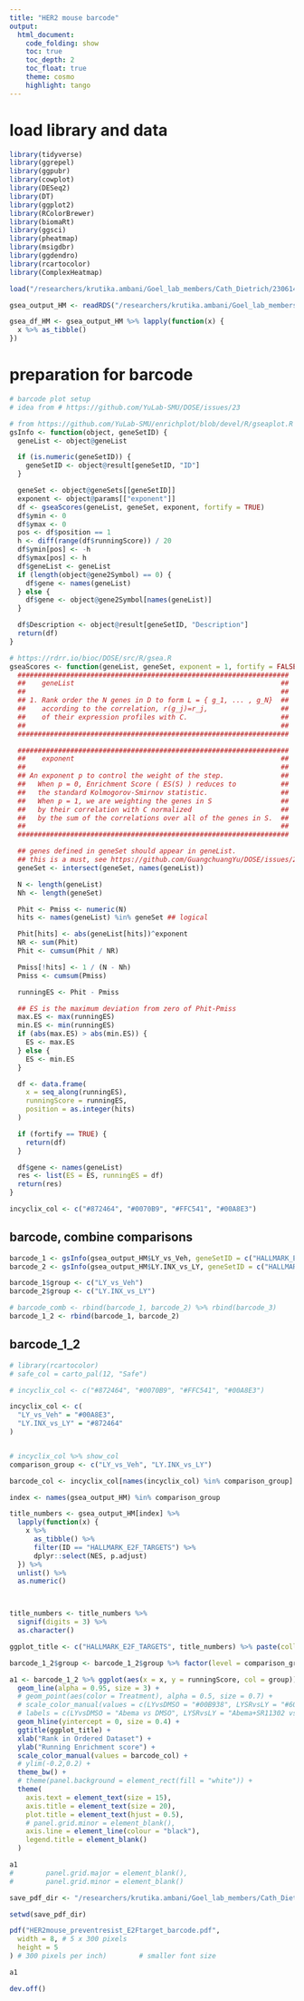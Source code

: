 ```yaml
---
title: "HER2 mouse barcode"
output:
  html_document:
    code_folding: show
    toc: true
    toc_depth: 2
    toc_float: true
    theme: cosmo
    highlight: tango
---
```



# load library and data

```r
library(tidyverse)
library(ggrepel)
library(ggpubr)
library(cowplot)
library(DESeq2)
library(DT)
library(ggplot2)
library(RColorBrewer)
library(biomaRt)
library(ggsci)
library(pheatmap)
library(msigdbr)
library(ggdendro)
library(rcartocolor)
library(ComplexHeatmap)
```

```r
load("/researchers/krutika.ambani/Goel_lab_members/Cath_Dietrich/230614_ABEMA_ARC_COMBO_VEH_primary_mouse_tumour/R_analysis/1.QC_prep/data/RData/prep.RData")
```

```r
gsea_output_HM <- readRDS("/researchers/krutika.ambani/Goel_lab_members/Cath_Dietrich/230720_ABEMA_ARC_COMBO_VEH_primary_mouse_tumour_upfront/R_analysis/4.GSEA/data/rds/gesea_output.rds")

gsea_df_HM <- gsea_output_HM %>% lapply(function(x) {
  x %>% as_tibble()
})
```

# preparation for barcode 
```r
# barcode plot setup
# idea from # https://github.com/YuLab-SMU/DOSE/issues/23

# from https://github.com/YuLab-SMU/enrichplot/blob/devel/R/gseaplot.R
gsInfo <- function(object, geneSetID) {
  geneList <- object@geneList

  if (is.numeric(geneSetID)) {
    geneSetID <- object@result[geneSetID, "ID"]
  }

  geneSet <- object@geneSets[[geneSetID]]
  exponent <- object@params[["exponent"]]
  df <- gseaScores(geneList, geneSet, exponent, fortify = TRUE)
  df$ymin <- 0
  df$ymax <- 0
  pos <- df$position == 1
  h <- diff(range(df$runningScore)) / 20
  df$ymin[pos] <- -h
  df$ymax[pos] <- h
  df$geneList <- geneList
  if (length(object@gene2Symbol) == 0) {
    df$gene <- names(geneList)
  } else {
    df$gene <- object@gene2Symbol[names(geneList)]
  }

  df$Description <- object@result[geneSetID, "Description"]
  return(df)
}

# https://rdrr.io/bioc/DOSE/src/R/gsea.R
gseaScores <- function(geneList, geneSet, exponent = 1, fortify = FALSE) {
  ###################################################################
  ##    geneList                                                   ##
  ##                                                               ##
  ## 1. Rank order the N genes in D to form L = { g_1, ... , g_N}  ##
  ##    according to the correlation, r(g_j)=r_j,                  ##
  ##    of their expression profiles with C.                       ##
  ##                                                               ##
  ###################################################################

  ###################################################################
  ##    exponent                                                   ##
  ##                                                               ##
  ## An exponent p to control the weight of the step.              ##
  ##   When p = 0, Enrichment Score ( ES(S) ) reduces to           ##
  ##   the standard Kolmogorov-Smirnov statistic.                  ##
  ##   When p = 1, we are weighting the genes in S                 ##
  ##   by their correlation with C normalized                      ##
  ##   by the sum of the correlations over all of the genes in S.  ##
  ##                                                               ##
  ###################################################################

  ## genes defined in geneSet should appear in geneList.
  ## this is a must, see https://github.com/GuangchuangYu/DOSE/issues/23
  geneSet <- intersect(geneSet, names(geneList))

  N <- length(geneList)
  Nh <- length(geneSet)

  Phit <- Pmiss <- numeric(N)
  hits <- names(geneList) %in% geneSet ## logical

  Phit[hits] <- abs(geneList[hits])^exponent
  NR <- sum(Phit)
  Phit <- cumsum(Phit / NR)

  Pmiss[!hits] <- 1 / (N - Nh)
  Pmiss <- cumsum(Pmiss)

  runningES <- Phit - Pmiss

  ## ES is the maximum deviation from zero of Phit-Pmiss
  max.ES <- max(runningES)
  min.ES <- min(runningES)
  if (abs(max.ES) > abs(min.ES)) {
    ES <- max.ES
  } else {
    ES <- min.ES
  }

  df <- data.frame(
    x = seq_along(runningES),
    runningScore = runningES,
    position = as.integer(hits)
  )

  if (fortify == TRUE) {
    return(df)
  }

  df$gene <- names(geneList)
  res <- list(ES = ES, runningES = df)
  return(res)
}

incyclix_col <- c("#872464", "#0070B9", "#FFC541", "#00A8E3")
```



## barcode, combine comparisons

```r
barcode_1 <- gsInfo(gsea_output_HM$LY_vs_Veh, geneSetID = c("HALLMARK_E2F_TARGETS"))
barcode_2 <- gsInfo(gsea_output_HM$LY.INX_vs_LY, geneSetID = c("HALLMARK_E2F_TARGETS"))

barcode_1$group <- c("LY_vs_Veh")
barcode_2$group <- c("LY.INX_vs_LY")

# barcode_comb <- rbind(barcode_1, barcode_2) %>% rbind(barcode_3)
barcode_1_2 <- rbind(barcode_1, barcode_2)
```

## barcode_1_2

```r
# library(rcartocolor)
# safe_col = carto_pal(12, "Safe")

# incyclix_col <- c("#872464", "#0070B9", "#FFC541", "#00A8E3")

incyclix_col <- c(
  "LY_vs_Veh" = "#00A8E3",
  "LY.INX_vs_LY" = "#872464"
)


# incyclix_col %>% show_col
comparison_group <- c("LY_vs_Veh", "LY.INX_vs_LY")

barcode_col <- incyclix_col[names(incyclix_col) %in% comparison_group]

index <- names(gsea_output_HM) %in% comparison_group

title_numbers <- gsea_output_HM[index] %>%
  lapply(function(x) {
    x %>%
      as_tibble() %>%
      filter(ID == "HALLMARK_E2F_TARGETS") %>%
      dplyr::select(NES, p.adjust)
  }) %>%
  unlist() %>%
  as.numeric()



title_numbers <- title_numbers %>%
  signif(digits = 3) %>%
  as.character()

ggplot_title <- c("HALLMARK_E2F_TARGETS", title_numbers) %>% paste(collapse = " ")

barcode_1_2$group <- barcode_1_2$group %>% factor(level = comparison_group)

a1 <- barcode_1_2 %>% ggplot(aes(x = x, y = runningScore, col = group)) +
  geom_line(alpha = 0.95, size = 3) +
  # geom_point(aes(color = Treatment), alpha = 0.5, size = 0.7) +
  # scale_color_manual(values = c(LYvsDMSO = "#00B938", LYSRvsLY = "#609CFF"),
  # labels = c(LYvsDMSO = "Abema vs DMSO", LYSRvsLY = "Abema+SR11302 vs Abema")) +
  geom_hline(yintercept = 0, size = 0.4) +
  ggtitle(ggplot_title) +
  xlab("Rank in Ordered Dataset") +
  ylab("Running Enrichment score") +
  scale_color_manual(values = barcode_col) +
  # ylim(-0.2,0.2) +
  theme_bw() +
  # theme(panel.background = element_rect(fill = "white")) +
  theme(
    axis.text = element_text(size = 15),
    axis.title = element_text(size = 20),
    plot.title = element_text(hjust = 0.5),
    # panel.grid.minor = element_blank(),
    axis.line = element_line(colour = "black"),
    legend.title = element_blank()
  )

a1
#        panel.grid.major = element_blank(),
#        panel.grid.minor = element_blank()
```


```r
save_pdf_dir <- "/researchers/krutika.ambani/Goel_lab_members/Cath_Dietrich/230720_ABEMA_ARC_COMBO_VEH_primary_mouse_tumour_upfront/R_analysis/paper_figures/figures_output"

setwd(save_pdf_dir)

pdf("HER2mouse_preventresist_E2Ftarget_barcode.pdf",
  width = 8, # 5 x 300 pixels
  height = 5
) # 300 pixels per inch)        # smaller font size

a1

dev.off()
```
